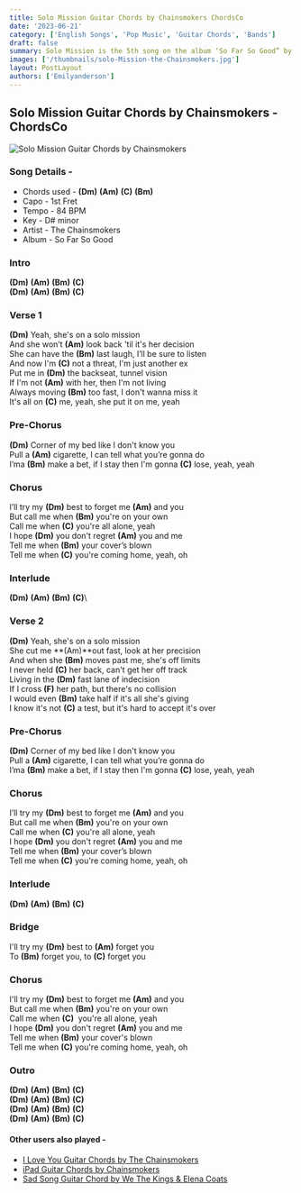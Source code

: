 ```yaml
---
title: Solo Mission Guitar Chords by Chainsmokers ChordsCo
date: '2023-06-21'
category: ['English Songs', 'Pop Music', 'Guitar Chords', 'Bands']
draft: false
summary: Solo Mission is the 5th song on the album ‘So Far So Good” by The Chainsmokers. It was released on 13 May 2022. The song breaks the traditional pop style and follows a unique approach. Solo Mission has a special place in the album and fits the vibe of the album perfectly. Here are the chords for Solo Mission.
images: ['/thumbnails/solo-Mission-the-Chainsmokers.jpg']
layout: PostLayout
authors: ['Emilyanderson']
---
```


## Solo Mission Guitar Chords by Chainsmokers - ChordsCo

![Solo Mission Guitar Chords by Chainsmokers](/thumbnails/solo-Mission-the-Chainsmokers.jpg)

### Song Details -

- Chords used - **(Dm)** **(Am)** **(C)** **(Bm)**
- Capo - 1st Fret
- Tempo - 84 BPM
- Key - D# minor
- Artist - The Chainsmokers
- Album - So Far So Good

### Intro

**(Dm)** **(Am)** **(Bm)** **(C)**\
**(Dm)** **(Am)** **(Bm)** **(C)**

### Verse 1

**(Dm)** Yeah, she's on a solo mission\
And she won’t **(Am)** look back 'til it's her decision\
She can have the **(Bm)** last laugh, I’ll be sure to listen\
And now I'm **(C)** not a threat, I'm just another ex\
Put me in **(Dm)** the backseat, tunnel vision\
If I'm not **(Am)** with her, then I'm not living\
Always moving **(Bm)** too fast, I don't wanna miss it\
It's all on **(C)** me, yeah, she put it on me, yeah

### Pre-Chorus

**(Dm)** Corner of my bed like I don't know you\
Pull a **(Am)** cigarette, I can tell what you’re gonna do\
I’ma **(Bm)** make a bet, if I stay then I'm gonna **(C)** lose, yeah, yeah

### Chorus

I’ll try my **(Dm)** best to forget me **(Am)** and you\
But call me whеn **(Bm)** you're on your own\
Call me when **(C)** you'rе all alone, yeah\
I hope **(Dm)** you don't regret **(Am)** you and me\
Tell me when **(Bm)** your cover’s blown\
Tell me when **(C)** you're coming home, yeah, oh

### Interlude

**(Dm)** **(Am)** **(Bm)** **(C)**\

### Verse 2

**(Dm)** Yeah, she's on a solo mission\
She cut me **(Am)**out fast, look at her precision\
And when she **(Bm)** moves past me, she's off limits\
I never held **(C)** her back, can't get her off track\
Living in the **(Dm)** fast lane of indecision\
If I cross **(F)** her path, but there's no collision\
I would even **(Bm)** take half if it's all she's giving\
I know it's not **(C)** a test, but it's hard to accept it's over

### Pre-Chorus

**(Dm)** Corner of my bed like I don't know you\
Pull a **(Am)** cigarette, I can tell what you’re gonna do\
I’ma **(Bm)** make a bet, if I stay then I'm gonna **(C)** lose, yeah, yeah

### Chorus

I’ll try my **(Dm)** best to forget me **(Am)** and you\
But call me whеn **(Bm)** you're on your own\
Call me when **(C)** you'rе all alone, yeah\
I hope **(Dm)** you don't regret **(Am)** you and me\
Tell me when **(Bm)** your cover’s blown\
Tell me when **(C)** you're coming home, yeah, oh

### Interlude

**(Dm)** **(Am)** **(Bm)** **(C)**

### Bridge

I'll try my **(Dm)** best to **(Am)** forget you\
To **(Bm)** forget you, to **(C)** forget you

### Chorus

I'll try my **(Dm)** best to forget me **(Am)** and you\
But call me when **(Bm)** you're on your own\
Call me when **(C)**  you're all alone, yeah\
I hope **(Dm)** you don't regret **(Am)** you and me\
Tell me when **(Bm)** your cover's blown\
Tell me when **(C)** you're coming home, yeah, oh

### Outro

**(Dm)** **(Am)** **(Bm)** **(C)**\
**(Dm)** **(Am)** **(Bm)** **(C)**\
**(Dm)** **(Am)** **(Bm)** **(C)**\
**(Dm)** **(Am)** **(Bm)** **(C)**

#### Other users also played -

- [I Love You Guitar Chords by The Chainsmokers](https://www.chordsco.com/chords/i-love-you-guitar-chords-by-the-chainsmokers)
- [iPad Guitar Chords by Chainsmokers](https://www.chordsco.com/chords/ipad-guitar-chords-by-chainsmokers)
- [Sad Song Guitar Chord by We The Kings & Elena Coats ](https://www.chordsco.com/chords/sad-song-guitar-chord-by-we-the-kings-elena-coats)
